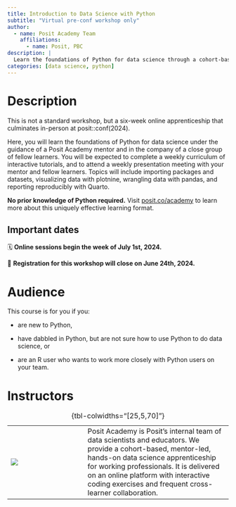 ```yaml
---
title: Introduction to Data Science with Python
subtitle: "Virtual pre-conf workshop only"
author:
  - name: Posit Academy Team
    affiliations:
      - name: Posit, PBC
description: |
  Learn the foundations of Python for data science through a cohort-based, mentor-led, hands-on apprenticeship for working professionals.
categories: [data science, python]
---
```


# Description

This is not a standard workshop, but a six-week online apprenticeship that culminates in-person at posit::conf(2024).

Here, you will learn the foundations of Python for data science under the guidance of a Posit Academy mentor and in the company of a close group of fellow learners.
You will be expected to complete a weekly curriculum of interactive tutorials, and to attend a weekly presentation meeting with your mentor and fellow learners.
Topics will include importing packages and datasets, visualizing data with plotnine, wrangling data with pandas, and reporting reproducibly with Quarto.

**No prior knowledge of Python required.** Visit [posit.co/academy](https://posit.co/products/enterprise/academy/) to learn more about this uniquely effective learning format.

::: callout-important
## Important dates

🗓️ **Online sessions begin the week of July 1st, 2024.**

🚫 **Registration for this workshop will close on June 24th, 2024.**
:::

# Audience

This course is for you if you:

-   are new to Python,

-   have dabbled in Python, but are not sure how to use Python to do data science, or

-   are an R user who wants to work more closely with Python users on your team.

# Instructors

|                         |     |                                                                                                                                                                                                                                                                                                   |
|-------------|-------------|-----------------------------------------------|
| ![](images/academy.png) |     | Posit Academy is Posit's internal team of data scientists and educators. We provide a cohort-based, mentor-led, hands-on data science apprenticeship for working professionals. It is delivered on an online platform with interactive coding exercises and frequent cross-learner collaboration. |

: {tbl-colwidths="\[25,5,70\]"}
